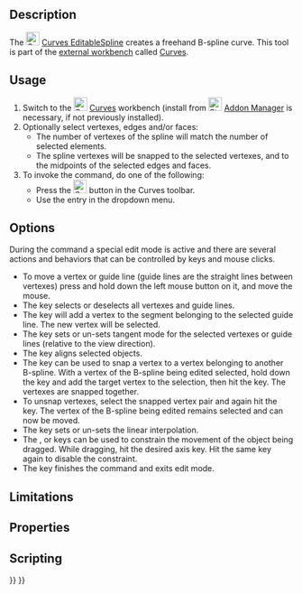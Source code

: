 <languages/>
<translate>

<!--T:1-->
{{Docnav
|[[Curves_Line|Line]]
|[[Curves_ExtendCurve|ExtendCurve]]
|[[Curves_Workbench|Curves]]
|IconL=Curves_Line.svg
|IconR=Curves_ExtendCurve.svg
|IconC=Curves_workbench_icon.svg
}}

<!--T:2-->
{{GuiCommand
|Name=Curves EditableSpline
|MenuLocation=Curves → Freehand BSpline
|Workbenches=[[Curves_Workbench|Curves]]
}}

==Description== <!--T:3-->

<!--T:4-->
The [[Image:Curves_EditableSpline.svg|24px]] [[Curves_EditableSpline|Curves EditableSpline]] creates a freehand B-spline curve. This tool is part of the [[External_workbenches|external workbench]] called [[Curves_Workbench|Curves]].

==Usage== <!--T:5-->

<!--T:6-->
# Switch to the [[Image:Curves_workbench_icon.svg|24px]] [[Curves_Workbench|Curves]] workbench (install from [[Image:Std_AddonMgr.svg|24px]] [[Std_AddonMgr|Addon Manager]] is necessary, if not previously installed).
# Optionally select vertexes, edges and/or faces:
#* The number of vertexes of the spline will match the number of selected elements.
#* The spline vertexes will be snapped to the selected vertexes, and to the midpoints of the selected edges and faces.
# To invoke the command, do one of the following:
#* Press the [[Image:Curves_EditableSpline.svg|24px]] button in the Curves toolbar.
#* Use the {{MenuCommand|Curves → Freehand BSpline}} entry in the dropdown menu.

==Options== <!--T:12-->

<!--T:13-->
During the command a special edit mode is active and there are several actions and behaviors that can be controlled by keys and mouse clicks.

<!--T:14-->
* To move a vertex or guide line (guide lines are the straight lines between vertexes) press and hold down the left mouse button on it, and move the mouse.
* The {{KEY|A}} key selects or deselects all vertexes and guide lines.
* The {{KEY|I}} key will add a vertex to the segment belonging to the selected guide line. The new vertex will be selected.
* The {{KEY|T}} key sets or un-sets tangent mode for the selected vertexes or guide lines (relative to the view direction).
* The {{KEY|P}} key aligns selected objects.
* The {{KEY|S}} key can be used to snap a vertex to a vertex belonging to another B-spline. With a vertex of the B-spline being edited selected, hold down the {{KEY|Ctrl}} key and add the target vertex to the selection, then hit the {{KEY|S}} key. The vertexes are snapped together.
* To unsnap vertexes, select the snapped vertex pair and again hit the {{KEY|S}} key. The vertex of the B-spline being edited remains selected and can now be moved.
* The {{KEY|L}} key sets or un-sets the linear interpolation.
* The {{KEY|X}}, {{KEY|Y}} or {{KEY|Z}} keys can be used to constrain the movement of the object being dragged. While dragging, hit the desired axis key. Hit the same key again to disable the constraint.
* The {{KEY|Q}} key finishes the command and exits edit mode.

==Limitations== <!--T:8-->


==Properties== <!--T:9-->


==Scripting== <!--T:10-->


<!--T:11-->
{{Docnav
|[[Curves_Line|Line]]
|[[Curves_ExtendCurve|ExtendCurve]]
|[[Curves_Workbench|Curves]]
|IconL=Curves_Line.svg
|IconR=Curves_ExtendCurve.svg
|IconC=Curves_workbench_icon.svg
}}

</translate>
{{Curves Tools navi{{#translation:}}}}
{{Userdocnavi{{#translation:}}}}